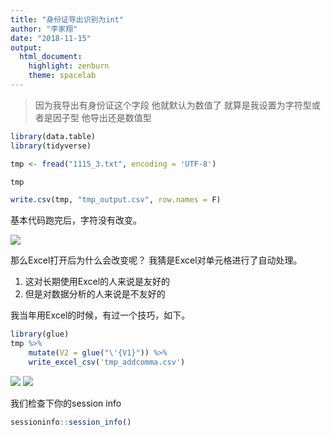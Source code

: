 ```yaml
---
title: "身份证导出识别为int"
author: "李家翔"
date: "2018-11-15"
output: 
  html_document: 
    highlight: zenburn
    theme: spacelab
---
```


>
因为我导出有身份证这个字段  他就默认为数值了
就算是我设置为字符型或者是因子型  他导出还是数值型

```r
library(data.table)
library(tidyverse)
```

```r
tmp <- fread("1115_3.txt", encoding = 'UTF-8')
```
 
```r
tmp
```
 
 
```r
write.csv(tmp, "tmp_output.csv", row.names = F)
```

基本代码跑完后，字符没有改变。

![](string_unchange.png)

那么Excel打开后为什么会改变呢？
我猜是Excel对单元格进行了自动处理。

1. 这对长期使用Excel的人来说是友好的
1. 但是对数据分析的人来说是不友好的

我当年用Excel的时候，有过一个技巧，如下。

```r
library(glue)
tmp %>% 
    mutate(V2 = glue("\'{V1}")) %>% 
    write_excel_csv('tmp_addcomma.csv')
```


![](add_comma.png)
![](add_comma02.png)

我们检查下你的session info

```r
sessioninfo::session_info()
```

